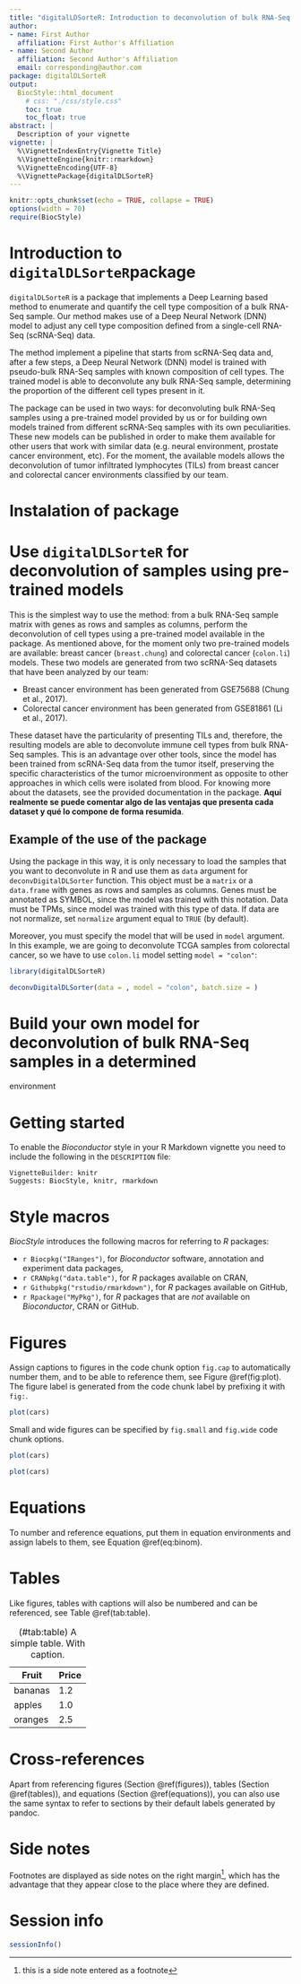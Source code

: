 ```yaml
---
title: "digitalLDSorteR: Introduction to deconvolution of bulk RNA-Seq samples based on Deep Learning"
author:
- name: First Author
  affiliation: First Author's Affiliation
- name: Second Author
  affiliation: Second Author's Affiliation
  email: corresponding@author.com
package: digitalDLSorteR
output:
  BiocStyle::html_document
    # css: "./css/style.css"
    toc: true
    toc_float: true
abstract: |
  Description of your vignette
vignette: |
  %\VignetteIndexEntry{Vignette Title}
  %\VignetteEngine{knitr::rmarkdown}
  %\VignetteEncoding{UTF-8}
  %\VignettePackage{digitalDLSorteR}
---
```



```r
knitr::opts_chunk$set(echo = TRUE, collapse = TRUE)
options(width = 70)
require(BiocStyle)
```


# Introduction to `digitalDLSorteR`package

`digitalDLSorteR` is a package that implements a Deep Learning based method to 
enumerate and quantify the cell type composition of a bulk RNA-Seq sample. Our 
method makes use of a Deep Neural Network (DNN) model to adjust any cell type
composition defined from a single-cell RNA-Seq (scRNA-Seq) data. 

The method implement a pipeline that starts from scRNA-Seq data and, after a few 
steps, a Deep Neural Network (DNN) model is trained with pseudo-bulk RNA-Seq 
samples with known composition of cell types. The trained model is able to 
deconvolute any bulk RNA-Seq sample, determining the proportion of the 
different cell types present in it. 

The package can be used in two ways: for deconvoluting bulk RNA-Seq
samples using a pre-trained model provided by us or for building own models
trained from different scRNA-Seq samples with its own peculiarities. These 
new models can be published in order to make them available for other users
that work with similar data (e.g. neural environment, prostate cancer environment,
etc). For the moment, the available models allows the deconvolution of tumor
infiltrated lymphocytes (TILs) from breast cancer and colorectal cancer 
environments classified by our team.

# Instalation of package



# Use `digitalDLSorteR` for deconvolution of samples using pre-trained models

This is the simplest way to use the method: from a bulk RNA-Seq sample matrix
with genes as rows and samples as columns, perform the deconvolution of cell types
using a pre-trained model available in the package. As mentioned above, for the 
moment only two pre-trained models are available: breast cancer (`breast.chung`)
and colorectal cancer (`colon.li`) models. These two models are generated from 
two scRNA-Seq datasets that have been analyzed by our team:

* Breast cancer environment has been generated from GSE75688 (Chung et al., 2017). 
* Colorectal cancer environment has been generated from GSE81861 (Li et al., 2017).

These dataset have the particularity of presenting TILs and, therefore, the resulting
models are able to deconvolute immune cell types from bulk RNA-Seq samples. This 
is an advantage over other tools, since the model has been trained from scRNA-Seq
data from the tumor itself, preserving the specific characteristics of the tumor 
microenvironment as opposite to other approaches in which cells were isolated 
from blood. For knowing more about the datasets, see the provided documentation 
in the package. **Aquí realmente se puede comentar algo de las ventajas que 
presenta cada dataset y qué lo compone de forma resumida**.


## Example of the use of the package

Using the package in this way, it is only necessary to load the samples that you
want to deconvolute in R and use them as `data` argument for 
`deconvDigitalDLSorter` function. This object must be a `matrix` or a `data.frame`
with genes as rows and samples as columns. Genes must be annotated as SYMBOL, 
since the model was trained with this notation. Data must be TPMs, since model
was trained with this type of data. If data are not normalize, set `normalize`
argument equal to `TRUE` (by default).

Moreover, you must specify the model that will be used in `model` argument. 
In this example, we are going to deconvolute TCGA samples from colorectal cancer, 
so we have to use `colon.li` model setting `model = "colon"`:


```r
library(digitalDLSorteR)

deconvDigitalDLSorter(data = , model = "colon", batch.size = )
```




# Build your own model for deconvolution of bulk RNA-Seq samples in a determined 
environment


# Getting started

To enable the _Bioconductor_ style in your R Markdown vignette you need to include the following in the `DESCRIPTION` file:

    VignetteBuilder: knitr
    Suggests: BiocStyle, knitr, rmarkdown


# Style macros

_BiocStyle_ introduces the following macros for referring to _R_ packages:

* `r Biocpkg("IRanges")`, for _Bioconductor_ software, annotation and experiment data packages,
* `r CRANpkg("data.table")`, for _R_ packages available on CRAN,
* `r Githubpkg("rstudio/rmarkdown")`, for _R_ packages available on GitHub,
* `r Rpackage("MyPkg")`, for _R_ packages that are _not_ available on _Bioconductor_, CRAN or GitHub.


# Figures

Assign captions to figures in the code chunk option `fig.cap` to automatically number them, and to be able to reference them, see Figure \@ref(fig:plot). The figure label is generated from the code chunk label by prefixing it with `fig:`.

```r
plot(cars)
```

Small and wide figures can be specified by `fig.small` and `fig.wide` code chunk options.

```r
plot(cars)
```

```r
plot(cars)
```


# Equations

To number and reference equations, put them in equation environments and assign labels to them, see Equation \@ref(eq:binom).

\begin{equation}
  f\left(k\right) = \binom{n}{k} p^k\left(1-p\right)^{n-k}
  (\#eq:binom)
\end{equation}


# Tables

Like figures, tables with captions will also be numbered and can be referenced, see Table \@ref(tab:table).

Fruit   | Price
------- | -----
bananas | 1.2
apples  | 1.0
oranges | 2.5

: (\#tab:table) A simple table. With caption.


# Cross-references

Apart from referencing figures (Section \@ref(figures)), tables (Section \@ref(tables)), and equations (Section \@ref(equations)), you can also use the same syntax to refer to sections by their default labels generated by pandoc.


# Side notes

Footnotes are displayed as side notes on the right margin^[this is a side note entered as a footnote], which has the advantage that they appear close to the place where they are defined.


# Session info {.unnumbered}

```r
sessionInfo()
```

